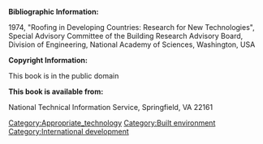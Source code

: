 '''Bibliographic Information:'''
<p>1974, "Roofing in Developing Countries: Research for New Technologies", Special Advisory Committee of the Building Research Advisory Board, Division of Engineering, National Academy of Sciences, Washington, USA</p>
'''Copyright Information:'''
<p>This book is in the public domain</p>
'''This book is available from:'''
<p>National Technical Information Service, Springfield, VA 22161</p>
[[Category:Appropriate_technology]]
[[Category:Built environment]]
[[Category:International development]]